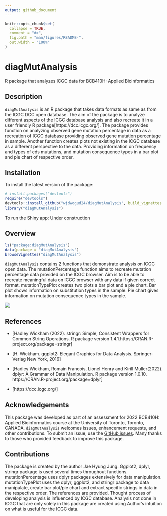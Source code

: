 ```yaml
---
output: github_document
---
```


<!-- README.md is generated from README.Rmd. Please edit that file -->

```r
knitr::opts_chunk$set(
  collapse = TRUE,
  comment = "#>",
  fig.path = "man/figures/README-",
  out.width = "100%"
)
```

# diagMutAnalysis
R package that analyzes ICGC data for BCB410H: Applied Bioinformatics

<!-- badges: start -->
<!-- badges: end -->

## Description
`diagMutAnalysis` is an R package that takes data formats as same as from the ICGC DCC open database. The aim of the package is to analyze different aspects of the ICGC database analysis and also recreate it in a user friendly R package[https://dcc.icgc.org/]. The package provides function on analyzing observed gene mutation percentage in data as a recreation of ICGC database providing observed gene mutation percentage in sample. Another function creates plots not existing in the ICGC database as a different perspective to the data. Providing information on frequency and types of cds mutations, and mutation consequence types in a bar plot and pie chart of respective order.

## Installation

To install the latest version of the package:

``` r
# install.packages("devtools")
require("devtools")
devtools::install_github("wjdwogud24/diagMutAnalysis", build_vignettes = TRUE)
library("diagMutAnalysis")
```
To run the Shiny app:
Under construction

## Overview
``` r
ls("package:diagMutAnalysis")
data(package = "diagMutAnalysis") 
browseVignettes("diagMutAnalysis")
```
`diagMutAnalysis` contains 2 functions that demonstrate analysis on ICGC open data. The mutationPercentage function aims to recreate mutation percentage data provided on the ICGC browser. Aim is to be able to recreate meaningful data on ICGC browser with any data if given correct format. mutationTypePlot creates two plots a bar plot and a pie chart. Bar plot shows information on substitution types in the sample. Pie chart gives information on mutation consequence types in the sample.

![](./inst/extdata/JUNG_J_A1.png)


## References

* [Hadley Wickham (2022). stringr: Simple, Consistent Wrappers for Common String Operations. R package version 1.4.1.https://CRAN.R-project.org/package=stringr]

* [H. Wickham. ggplot2: Elegant Graphics for Data Analysis. Springer-Verlag New York, 2016]

* [Hadley Wickham, Romain Francois, Lionel Henry and Kirill Muller(2022). dplyr: A Grammar of Data Manipulation. R package version 1.0.10. https://CRAN.R-project.org/package=dplyr]

* [https://dcc.icgc.org/]

## Acknowledgements

This package was developed as part of an assessment for 2022 BCB410H: Applied Bioinformatics course at the University of Toronto, Toronto, CANADA. `diagMutAnalysis` welcomes issues, enhancement requests, and other contributions. To submit an issue, use the [GitHub issues](https://github.com/wjdwogud24/diagMutAnalysis/issues). Many thanks to those who provided feedback to improve this package.

## Contributions
The package is created by the author Jae Hyung Jung. Ggplot2, dplyr, stringr package is used several times throughout functions. mutationPercentage uses dplyr packages extensively for data manipulation. mutationTypePlot uses the dplyr, ggplot2, and stringr package to data manipulate, create bar plot/pie chart and extract specific strings in data in the respective order. The references are provided. Thought process of developing analysis is influenced by ICGC database. Analysis not done in ICGC that are only solely in this package are created using Author's intuition on what is useful for the ICGC data.

